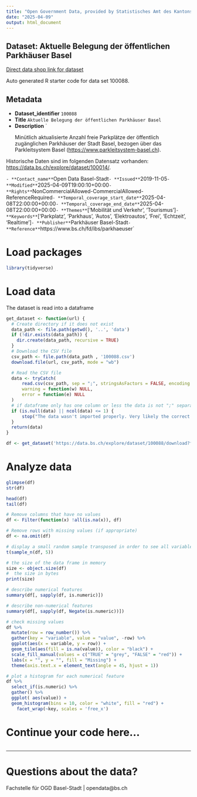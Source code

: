 ```yaml
---
title: "Open Government Data, provided by Statistisches Amt des Kantons Basel-Stadt - Fachstelle OGD"
date: "2025-04-09"
output: html_document
---
```


## Dataset: Aktuelle Belegung der öffentlichen Parkhäuser Basel

[Direct data shop link for dataset](https://data.bs.ch/explore/dataset/100088)

Auto generated R starter code for data set 100088.

## Metadata

- **Dataset_identifier** `100088`
- **Title** `Aktuelle Belegung der öffentlichen Parkhäuser Basel`
- **Description** `<p>Minütlich aktualisierte Anzahl freie Parkplätze der öffentlich zugänglichen Parkhäuser der Stadt Basel, bezogen  über das Parkleitsystem Basel (<a href="https://www.parkleitsystem-basel.ch" target="_blank">https://www.parkleitsystem-basel.ch</a>).<br></p>

<p>Historische Daten sind im folgenden Datensatz vorhanden: <a href="https://data.bs.ch/explore/dataset/100014/" target="_blank">https://data.bs.ch/explore/dataset/100014/</a>. <br></p>`
- **Contact_name** `Open Data Basel-Stadt`
- **Issued** `2019-11-05`
- **Modified** `2025-04-09T19:00:10+00:00`
- **Rights** `NonCommercialAllowed-CommercialAllowed-ReferenceRequired`
- **Temporal_coverage_start_date** `2025-04-08T22:00:00+00:00`
- **Temporal_coverage_end_date** `2025-04-08T22:00:00+00:00`
- **Themes** `['Mobilität und Verkehr', 'Tourismus']`
- **Keywords** `['Parkplatz', 'Parkhaus', 'Autos', 'Elektroautos', 'Frei', 'Echtzeit', 'Realtime']`
- **Publisher** `Parkhäuser Basel-Stadt`
- **Reference** `https://www.bs.ch/fd/ibs/parkhaeuser`


# Load packages

```r

library(tidyverse)
```

# Load data

The dataset is read into a dataframe

```r
get_dataset <- function(url) {
  # Create directory if it does not exist
  data_path <- file.path(getwd(), '..', 'data')
  if (!dir.exists(data_path)) {
    dir.create(data_path, recursive = TRUE)
  }
  # Download the CSV file
  csv_path <- file.path(data_path , '100088.csv')
  download.file(url, csv_path, mode = "wb")

  # Read the CSV file
  data <- tryCatch(
      read.csv(csv_path, sep = ";", stringsAsFactors = FALSE, encoding = "UTF-8"),
      warning = function(w) NULL,
      error = function(e) NULL
  )
  # if dataframe only has one column or less the data is not ";" separated
  if (is.null(data) || ncol(data) <= 1) {
      stop("The data wasn't imported properly. Very likely the correct separator couldn't be found.\nPlease check the dataset manually and adjust the code.")
  }
  return(data)
}
```

```r

df <- get_dataset('https://data.bs.ch/explore/dataset/100088/download?format=csv&timezone=Europe%2FZurich')

```

# Analyze data

```r

glimpse(df)
str(df)

head(df)
tail(df)

```

```r
# Remove columns that have no values
df <- Filter(function(x) !all(is.na(x)), df)

# Remove rows with missing values (if appropriate)
df <- na.omit(df)
```

```r
# display a small random sample transposed in order to see all variables
t(sample_n(df, 5))
```

```r
# the size of the data frame in memory
size <- object.size(df)
#  the size in bytes
print(size)
```

```r
# describe numerical features
summary(df[, sapply(df, is.numeric)])
```

```r
# describe non-numerical features
summary(df[, sapply(df, Negate(is.numeric))])
```

```r
# check missing values
df %>%
  mutate(row = row_number()) %>%
  gather(key = "variable", value = "value", -row) %>%
  ggplot(aes(x = variable, y = row)) +
  geom_tile(aes(fill = is.na(value)), color = "black") +
  scale_fill_manual(values = c("TRUE" = "grey", "FALSE" = "red")) +
  labs(x = "", y = "", fill = "Missing") +
  theme(axis.text.x = element_text(angle = 45, hjust = 1))
```

```r
# plot a histogram for each numerical feature
df %>%
  select_if(is.numeric) %>%
  gather() %>%
  ggplot( aes(value)) +
  geom_histogram(bins = 10, color = "white", fill = "red") +
    facet_wrap(~key, scales = 'free_x')
```

# Continue your code here...

```r

```
------------------------------------------------------------------------

# Questions about the data?

Fachstelle für OGD Basel-Stadt | opendata@bs.ch
